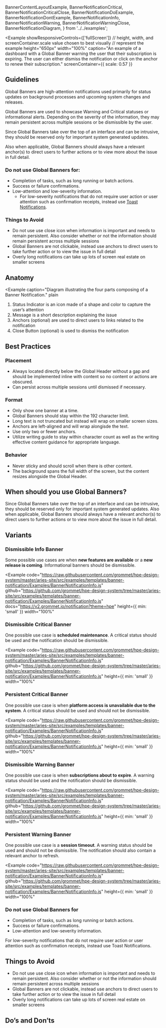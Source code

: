   BannerContentLayoutExample,
  BannerNotificationCritical,
  BannerNotificationCriticalClose,
  BannerNotificationDoExample,
  BannerNotificationDontExample,
  BannerNotificationInfo,
  BannerNotificationWarning,
  BannerNotificationWarningClose,
  BannerNotificationDiagram,
} from '../../examples';


<Example
  showResponsiveControls={['fullScreen']}
  // height, width, and screenContainer.scale value chosen to best visually 
  // represent the example
  height="650px"
  width="100%"
  caption="An example of a dashboard with a Global Banner warning the user that their subscription is expiring. The user can either dismiss the notification or click on the anchor to renew their subscription."
  screenContainer={{ scale: 0.57 }}
>
  <BannerContentLayoutExample />
</Example>


## Guidelines

Global Banners are high-attention notifications used primarily for status updates on background processes and upcoming system changes and releases.

Global Banners are used to showcase Warning and Critical statuses or informational alerts. Depending on the severity of the information, they may remain persistent across multiple sessions or be dismissible by the user.

Since Global Banners take over the top of an interface and can be intrusive, they should be reserved only for important system generated updates.

Also when applicable, Global Banners should always have a relevant anchor(s) to direct users to further actions or to view more about the issue in full detail.

### Do not use Global Banners for:
- Completion of tasks, such as long running or batch actions.
- Success or failure confirmations.
- Low-attention and low-severity information.
  - For low-severity notifications that do not require user action or user attention such as confirmation receipts, instead use [Toast Notifications](templates/toast-notifications).

### Things to Avoid
- Do not use use close icon when information is important and needs to remain persistent. Also consider whether or not the information should remain persistent across multiple sessions
- Global Banners are not clickable, instead use anchors to direct users to take further action or to view the issue in full detail
- Overly long notifications can take up lots of screen real estate on smaller screens

## Anatomy
<Example
  caption="Diagram illustrating the four parts composing of a Banner Notification."
  plain
>
  <BannerNotificationDiagram />
</Example>

1. Status Indicator is an icon made of a shape and color to capture the user’s attention
2. Message is a short description explaining the issue
3. Anchors (optional)  are used to direct users to links related to the notification
4. Close Button (optional) is used to dismiss the notification

## Best Practices 
### Placement
- Always located directly below the Global Header without a gap and should be implemented inline with content so no content or actions are obscured.
- Can persist across multiple sessions until dismissed if necessary.

### Format
- Only show one banner at a time.
- Global Banners should stay within the 192 character limit.
- Long text is not truncated but instead will wrap on smaller screen sizes.
- Anchors are left-aligned and will wrap alongisde the text.
- Use only two or fewer anchors.
- Utilize writing guide to stay within character count as well as the writing effective content guidance for appropriate language.

### Behavior
- Never sticky and should scroll when there is other content.
- The background spans the full width of the screen, but the content resizes alongside the Global Header.


## When should you use Global Banners?
Since Global Banners take over the top of an interface and can be intrusive, they should be reserved only for important system generated updates. Also when applicable, Global Banners should always have a relevant anchor(s) to direct users to further actions or to view more about the issue in full detail.


## Variants

### Dismissible Info Banner

Some possible use cases are when **new features are available** or a **new release is coming**. Informational banners should be dismissible.

<Example
  code="https://raw.githubusercontent.com/grommet/hpe-design-system/master/aries-site/src/examples/templates/banner-notification/Examples/BannerNotificationInfo.js"
  github="https://github.com/grommet/hpe-design-system/tree/master/aries-site/src/examples/templates/banner-notification/Examples/BannerNotificationInfo.js"
  docs="https://v2.grommet.io/notification?theme=hpe"
  height={{ min: 'small' }}
  width="100%"
>
  <BannerNotificationInfo />
</Example>

### Dismissible Critical Banner

One possible use case is **scheduled maintenance**. A critical status should be used and the notification should be dismissible.

<Example
  code="https://raw.githubusercontent.com/grommet/hpe-design-system/master/aries-site/src/examples/templates/banner-notification/Examples/BannerNotificationInfo.js"
  github="https://github.com/grommet/hpe-design-system/tree/master/aries-site/src/examples/templates/banner-notification/Examples/BannerNotificationInfo.js"
  height={{ min: 'small' }}
  width="100%"
>
  <BannerNotificationCriticalClose />
</Example>

### Persistent Critical Banner

One possible use case is when **platform access is unavailable due to the system**. A critical status should be used and should not be dismissible.

<Example
  code="https://raw.githubusercontent.com/grommet/hpe-design-system/master/aries-site/src/examples/templates/banner-notification/Examples/BannerNotificationInfo.js"
  github="https://github.com/grommet/hpe-design-system/tree/master/aries-site/src/examples/templates/banner-notification/Examples/BannerNotificationInfo.js"
  height={{ min: 'small' }}
  width="100%"
>
  <BannerNotificationCritical />
</Example>

### Dismissible Warning Banner

One possible use case is when **subscriptions about to expire**. A warning status should be used and the notification should be dismissible.

<Example
  code="https://raw.githubusercontent.com/grommet/hpe-design-system/master/aries-site/src/examples/templates/banner-notification/Examples/BannerNotificationInfo.js"
  github="https://github.com/grommet/hpe-design-system/tree/master/aries-site/src/examples/templates/banner-notification/Examples/BannerNotificationInfo.js"
  height={{ min: 'small' }}
  width="100%"
>
  <BannerNotificationWarningClose />
</Example>

### Persistent Warning Banner

One possible use case is a **session timeout**. A warning status should be used and should not be dismissible. The notification should also contain a relevant anchor to refresh.

<Example
  code="https://raw.githubusercontent.com/grommet/hpe-design-system/master/aries-site/src/examples/templates/banner-notification/Examples/BannerNotificationInfo.js"
  github="https://github.com/grommet/hpe-design-system/tree/master/aries-site/src/examples/templates/banner-notification/Examples/BannerNotificationInfo.js"
  height={{ min: 'small' }}
  width="100%"
>
  <BannerNotificationWarning />
</Example>

### Do not use Global Banners for
- Completion of tasks, such as long running or batch actions.
- Success or failure confirmations.
- Low-attention and low-severity information.

For low-severity notifications that do not require user action or user attention such as confirmation receipts, instead use Toast Notifications.

## Things to Avoid

- Do not use use close icon when information is important and needs to remain persistent. Also consider whether or not the information should remain persistent across multiple sessions
- Global Banners are not clickable, instead use anchors to direct users to take further action or to view the issue in full detail
- Overly long notifications can take up lots of screen real estate on smaller screens

## Do’s and Don’ts

<BestPracticeGroup columns='auto' gap="none">
  <Example
    bestPractice={{type: 'do', message: 'Global Banners should always have an anchor (or anchors) that is relevant to resolving the notification. It is not recommended to use more than two anchors. Also, low-severity notifications should be dismissible.'}}
    height={{ min: 'small' }}
  >
    <BannerNotificationDoExample />
  </Example>
  <Example
    height={{ min: 'small' }}
    bestPractice={{type: 'dont', message: `Overloading notifications with long messages and anchors can lead to clutter and confusion.`}}
  >
    <BannerNotificationDontExample />
  </Example>
</BestPracticeGroup>
